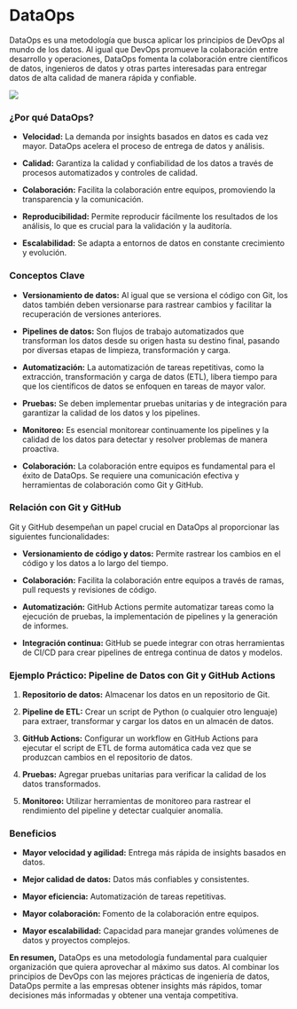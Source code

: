 # DataOps

DataOps es una metodología que busca aplicar los principios de DevOps al mundo de los datos. Al igual que DevOps promueve la colaboración entre desarrollo y operaciones, DataOps fomenta la colaboración entre científicos de datos, ingenieros de datos y otras partes interesadas para entregar datos de alta calidad de manera rápida y confiable.

![](images/paste-3.png)

### ¿Por qué DataOps?

-   **Velocidad:** La demanda por insights basados en datos es cada vez mayor. DataOps acelera el proceso de entrega de datos y análisis.

-   **Calidad:** Garantiza la calidad y confiabilidad de los datos a través de procesos automatizados y controles de calidad.

-   **Colaboración:** Facilita la colaboración entre equipos, promoviendo la transparencia y la comunicación.

-   **Reproducibilidad:** Permite reproducir fácilmente los resultados de los análisis, lo que es crucial para la validación y la auditoría.

-   **Escalabilidad:** Se adapta a entornos de datos en constante crecimiento y evolución.

### Conceptos Clave

-   **Versionamiento de datos:** Al igual que se versiona el código con Git, los datos también deben versionarse para rastrear cambios y facilitar la recuperación de versiones anteriores.

-   **Pipelines de datos:** Son flujos de trabajo automatizados que transforman los datos desde su origen hasta su destino final, pasando por diversas etapas de limpieza, transformación y carga.

-   **Automatización:** La automatización de tareas repetitivas, como la extracción, transformación y carga de datos (ETL), libera tiempo para que los científicos de datos se enfoquen en tareas de mayor valor.

-   **Pruebas:** Se deben implementar pruebas unitarias y de integración para garantizar la calidad de los datos y los pipelines.

-   **Monitoreo:** Es esencial monitorear continuamente los pipelines y la calidad de los datos para detectar y resolver problemas de manera proactiva.

-   **Colaboración:** La colaboración entre equipos es fundamental para el éxito de DataOps. Se requiere una comunicación efectiva y herramientas de colaboración como Git y GitHub.

### Relación con Git y GitHub

Git y GitHub desempeñan un papel crucial en DataOps al proporcionar las siguientes funcionalidades:

-   **Versionamiento de código y datos:** Permite rastrear los cambios en el código y los datos a lo largo del tiempo.

-   **Colaboración:** Facilita la colaboración entre equipos a través de ramas, pull requests y revisiones de código.

-   **Automatización:** GitHub Actions permite automatizar tareas como la ejecución de pruebas, la implementación de pipelines y la generación de informes.

-   **Integración continua:** GitHub se puede integrar con otras herramientas de CI/CD para crear pipelines de entrega continua de datos y modelos.

### Ejemplo Práctico: Pipeline de Datos con Git y GitHub Actions

1.  **Repositorio de datos:** Almacenar los datos en un repositorio de Git.

2.  **Pipeline de ETL:** Crear un script de Python (o cualquier otro lenguaje) para extraer, transformar y cargar los datos en un almacén de datos.

3.  **GitHub Actions:** Configurar un workflow en GitHub Actions para ejecutar el script de ETL de forma automática cada vez que se produzcan cambios en el repositorio de datos.

4.  **Pruebas:** Agregar pruebas unitarias para verificar la calidad de los datos transformados.

5.  **Monitoreo:** Utilizar herramientas de monitoreo para rastrear el rendimiento del pipeline y detectar cualquier anomalía.

### Beneficios

-   **Mayor velocidad y agilidad:** Entrega más rápida de insights basados en datos.

-   **Mejor calidad de datos:** Datos más confiables y consistentes.

-   **Mayor eficiencia:** Automatización de tareas repetitivas.

-   **Mayor colaboración:** Fomento de la colaboración entre equipos.

-   **Mayor escalabilidad:** Capacidad para manejar grandes volúmenes de datos y proyectos complejos.

**En resumen,** DataOps es una metodología fundamental para cualquier organización que quiera aprovechar al máximo sus datos. Al combinar los principios de DevOps con las mejores prácticas de ingeniería de datos, DataOps permite a las empresas obtener insights más rápidos, tomar decisiones más informadas y obtener una ventaja competitiva.